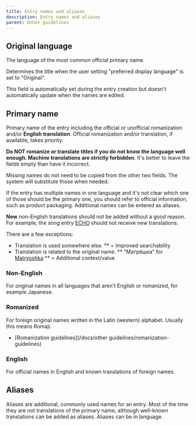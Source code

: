 ---
title: Entry names and aliases
description: Entry names and aliases
parent: Other guidelines
---

## Original language

The language of the most common official primary name. 

Determines the title when the user setting "preferred display language" is set to "Original".

This field is automatically set during the entry creation but doesn't automatically update when the names are edited.

## Primary name

Primary name of the entry including the official or unofficial romanization and/or **English translation**. Official romanization and/or translation, if available, takes priority. 

**Do NOT romanize or translate titles if you do not know the language well enough. Machine translations are strictly forbidden**. It's better to leave the fields empty than have it incorrect.

Missing names do not need to be copied from the other two fields. The system will substitute those when needed.

If the entry has multiple names in one language and it's not clear which one of those should be the primary one, you should refer to official information, such as product packaging. Additional names can be entered as aliases.

**New** non-English translations should not be added without a good reason.
For example, the song entry [ECHO](https://vocadb.net/S/68814) should not receive new translations.

There are a few exceptions:

* Translation is used somewhere else.
    ** = Improved searchability
* Translation is related to the original name.
    ** "Матрёшка" for [Matryoshka](https://vocadb.net/S/368)
    ** = Additional context/value

### Non-English

For original names in all languages that aren't English or romanized, for example Japanese.

### Romanized

For foreign original names written in the Latin (western) alphabet. Usually this means Romaji.

* [Romanization guidelines](/docs/other guidelines/romanization-guidelines)

### English

For official names in English and known translations of foreign names.

## Aliases

Aliases are additional, commonly used names for an entry. Most of the time they are not translations of the primary name, although well-known translations can be added as aliases. Aliases can be in language.